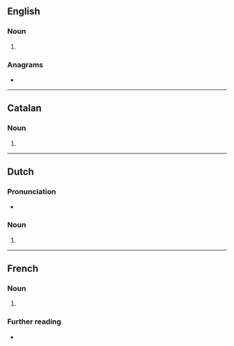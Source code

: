 {{also|sultāns}}
==English==

===Noun===
{{head|en|noun form}}

# {{plural of|en|sultan}}

===Anagrams===
* {{anagrams|en|a=alnsstu|unlasts}}

----

==Catalan==

===Noun===
{{head|ca|noun form}}

# {{plural of|ca|sultà}}

----

==Dutch==

===Pronunciation===
* {{audio|nl|Nl-sultans.ogg|Audio}}

===Noun===
{{head|nl|noun plural form}}

# {{nl-noun form of|pl|sultan}}

----

==French==

===Noun===
{{head|fr|noun plural form|g=m}}

# {{plural of|fr|sultan}}

===Further reading===
* {{R:TLFi}}